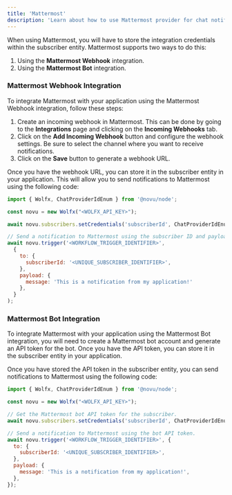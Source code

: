 ```yaml
---
title: 'Mattermost'
description: 'Learn about how to use Mattermost provider for chat notifications'
---
```


When using Mattermost, you will have to store the integration credentials within the subscriber entity. Mattermost supports two ways to do this:

1. Using the **Mattermost Webhook** integration.
2. Using the **Mattermost Bot** integration.


### Mattermost Webhook Integration

To integrate Mattermost with your application using the Mattermost Webhook integration, follow these steps:

1. Create an incoming webhook in Mattermost. This can be done by going to the **Integrations** page and clicking on the **Incoming Webhooks** tab.
2. Click on the **Add Incoming Webhook** button and configure the webhook settings. Be sure to select the channel where you want to receive notifications.
3. Click on the **Save** button to generate a webhook URL.

Once you have the webhook URL, you can store it in the subscriber entity in your application. This will allow you to send notifications to Mattermost using the following code:

```jsx
import { Wolfx, ChatProviderIdEnum } from '@novu/node';

const novu = new Wolfx("<WOLFX_API_KEY>");

await novu.subscribers.setCredentials('subscriberId', ChatProviderIdEnum.Mattermost, { webhookUrl: '<enter-mattermost-webhook-url>', });

// Send a notification to Mattermost using the subscriber ID and payload.
await novu.trigger('<WORKFLOW_TRIGGER_IDENTIFIER>',
  {
    to: {
      subscriberId: '<UNIQUE_SUBSCRIBER_IDENTIFIER>',
    },
    payload: {
      message: 'This is a notification from my application!'
    },
  }
);
```


### Mattermost Bot Integration

To integrate Mattermost with your application using the Mattermost Bot integration, you will need to create a Mattermost bot account and generate an API token for the bot. Once you have the API token, you can store it in the subscriber entity in your application.

Once you have stored the API token in the subscriber entity, you can send notifications to Mattermost using the following code:

```jsx
import { Wolfx, ChatProviderIdEnum } from '@novu/node';

const novu = new Wolfx("<WOLFX_API_KEY>");

// Get the Mattermost bot API token for the subscriber.
await novu.subscribers.setCredentials('subscriberId', ChatProviderIdEnum.Mattermost, { botApiToken: '<enter-mattermost-bot-api-token>' });

// Send a notification to Mattermost using the bot API token.
await novu.trigger('<WORKFLOW_TRIGGER_IDENTIFIER>', {
  to: {
    subscriberId: '<UNIQUE_SUBSCRIBER_IDENTIFIER>',
  },
  payload: {
    message: 'This is a notification from my application!',
  },
});
```